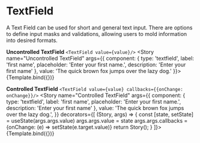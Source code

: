 
<Meta title="Components / TextField" component={TextField}/>


TextField
===

A Text Field can be used for short and general text input. There are options to define input masks
and validations, allowing users to mold information into desired formats.

__Uncontrolled TextField__ `<TextField value={value}/>`
<Canvas>
  <Story name="Uncontrolled TextField" args={{
    component: {
      type: 'textfield',
      label: 'first name',
      placeholder: 'Enter your first name.',
      description: 'Enter your first name'
    },
    value: 'The quick brown fox jumps over the lazy dog.'
  }}>
    {Template.bind({})}
  </Story>
</Canvas>

__Controlled TextField__ `<TextField value={value} callbacks={{onChange: onChange}}/>`
<Canvas>
  <Story name="Controlled TextField" args={{
    component: {
      type: 'textfield',
      label: 'first name',
      placeholder: 'Enter your first name.',
      description: 'Enter your first name'
    },
    value: 'The quick brown fox jumps over the lazy dog.',
  }} decorators={[
      (Story, args) => {
        const [state, setState] = useState(args.args.value)
        args.args.value = state
        args.args.callbacks = {onChange: (e) => setState(e.target.value)}
        return Story();
      }
  ]}>
    {Template.bind({})}
  </Story>
</Canvas>


<ArgsTable of={TextField}/>
